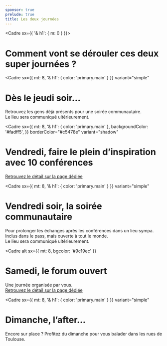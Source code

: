 ```yaml
---
sponsor: true
prelude: true
title: Les deux journées
---
```



  <Cadre sx={{ '& h1': { m: 0 } }}>

# Comment vont se dérouler ces deux super journées ?

  </Cadre>

  <Cadre
    sx={{ mt: 8, '& h1': { color: 'primary.main' } }}
    variant="simple"
  >

# Dès le jeudi soir…

Retrouvez les gens déjà présents pour une soirée communautaire.  
Le lieu sera communiqué ultérieurement.

  </Cadre>

  <Cadre
    sx={{
      mt: 8,
      '& h1': { color: 'primary.main' },
      backgroundColor: '#fadff5',
    }}
    borderColor="#c5478e"
    variant="shadow"
  >

# Vendredi, faire le plein d’inspiration avec 10 conférences

[Retrouvez le détail sur la page dédiée](../#vendredi)

  </Cadre>

  <Cadre
    sx={{ mt: 8, '& h1': { color: 'primary.main' } }}
    variant="simple"
  >

# Vendredi soir, la soirée communautaire

Pour prolonger les échanges après les conférences dans un lieu sympa. Inclus
dans le pass, mais ouverte à tout le monde.  
Le lieu sera communiqué ultérieurement.

  </Cadre>

  <Cadre
    alt
    sx={{ mt: 8, bgcolor: '#9c19ec' }}
  >

# Samedi, le forum ouvert

Une journée organisée par vous.  
[Retrouvez le détail sur la page dédiée](../#samedi)

  </Cadre>

  <Cadre
    sx={{ mt: 8, '& h1': { color: 'primary.main' } }}
    variant="simple"
  >

# Dimanche, l’after…

Encore sur place ? Profitez du dimanche pour vous balader dans les rues de Toulouse.

  </Cadre>
